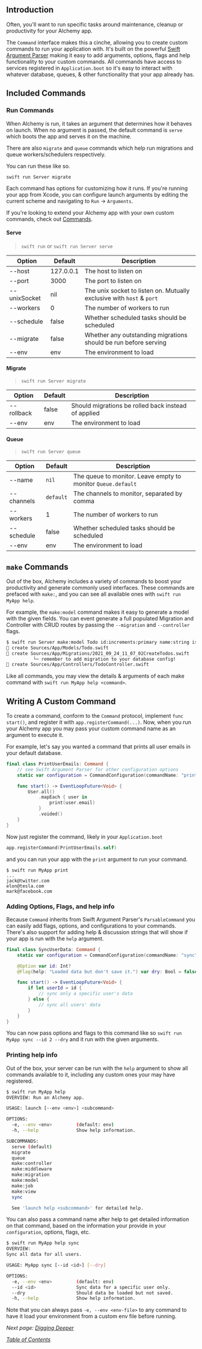 ## Introduction

Often, you'll want to run specific tasks around maintenance, cleanup or productivity for your Alchemy app.

The `Command` interface makes this a cinche, allowing you to create custom commands to run your application with. It's built on the powerful [Swift Argument Parser](https://github.com/apple/swift-argument-parser) making it easy to add arguments, options, flags and help functionality to your custom commands. All commands have access to services registered in `Application.boot` so it's easy to interact with whatever database, queues, & other functionality that your app already has.

## Included Commands

### Run Commands

When Alchemy is run, it takes an argument that determines how it behaves on launch. When no argument is passed, the default command is `serve` which boots the app and serves it on the machine.

There are also `migrate` and `queue` commands which help run migrations and queue workers/schedulers respectively.

You can run these like so.

```shell
swift run Server migrate
```

Each command has options for customizing how it runs. If you're running your app from Xcode, you can configure launch arguments by editing the current scheme and navigating to `Run` -> `Arguments`.

If you're looking to extend your Alchemy app with your own custom commands, check out [Commands](../digging-deeper/13_commands.md).

#### Serve

> `swift run` or `swift run Server serve`

| Option       | Default   | Description                                                           |
| ------------ | --------- | --------------------------------------------------------------------- |
| --host       | 127.0.0.1 | The host to listen on                                                 |
| --port       | 3000      | The port to listen on                                                 |
| --unixSocket | nil       | The unix socket to listen on. Mutually exclusive with `host` & `port` |
| --workers    | 0         | The number of workers to run                                          |
| --schedule   | false     | Whether scheduled tasks should be scheduled                           |
| --migrate    | false     | Whether any outstanding migrations should be run before serving       |
| --env        | env       | The environment to load                                               |

#### Migrate

> `swift run Server migrate`

| Option     | Default | Description                                         |
| ---------- | ------- | --------------------------------------------------- |
| --rollback | false   | Should migrations be rolled back instead of applied |
| --env      | env     | The environment to load                             |

#### Queue

> `swift run Server queue`

| Option     | Default   | Description                                                  |
| ---------- | --------- | ------------------------------------------------------------ |
| --name     | `nil`     | The queue to monitor. Leave empty to monitor `Queue.default` |
| --channels | `default` | The channels to monitor, separated by comma                  |
| --workers  | 1         | The number of workers to run                                 |
| --schedule | false     | Whether scheduled tasks should be scheduled                  |
| --env      | env       | The environment to load                                      |

## `make` Commands

Out of the box, Alchemy includes a variety of commands to boost your productivity and generate commonly used interfaces. These commands are prefaced with `make:`, and you can see all available ones with `swift run MyApp help`.

For example, the `make:model` command makes it easy to generate a model with the given fields. You can event generate a full populated Migration and Controller with CRUD routes by passing the `--migration` and `--controller` flags.

```bash
$ swift run Server make:model Todo id:increments:primary name:string is_done:bool user_id:bigint:references.users.id --migration --controller
🧪 create Sources/App/Models/Todo.swift
🧪 create Sources/App/Migrations/2021_09_24_11_07_02CreateTodos.swift
          └─ remember to add migration to your database config!
🧪 create Sources/App/Controllers/TodoController.swift
```

Like all commands, you may view the details & arguments of each make command with `swift run MyApp help <command>`.

## Writing A Custom Command

To create a command, conform to the `Command` protocol, implement `func start()`, and register it with `app.registerCommand(...)`. Now, when you run your Alchemy app you may pass your custom command name as an argument to execute it.

For example, let's say you wanted a command that prints all user emails in your default database.

```swift
final class PrintUserEmails: Command {
    // see Swift Argument Parser for other configuration options
    static var configuration = CommandConfiguration(commandName: "print")

    func start() -> EventLoopFuture<Void> {
        User.all()
            .mapEach { user in
                print(user.email)
            }
            .voided()
    }
}
```

Now just register the command, likely in your `Application.boot`

```swift
app.registerCommand(PrintUserEmails.self)
```

and you can run your app with the `print` argument to run your command.

```
$ swift run MyApp print
...
jack@twitter.com
elon@tesla.com
mark@facebook.com
```

### Adding Options, Flags, and help info

Because `Command` inherits from Swift Argument Parser's `ParsableCommand` you can easily add flags, options, and configurations to your commands. There's also support for adding help & discussion strings that will show if your app is run with the `help` argument.

```swift
final class SyncUserData: Command {
    static var configuration = CommandConfiguration(commandName: "sync", discussion: "Sync all data for all users.")

    @Option var id: Int?
    @Flag(help: "Loaded data but don't save it.") var dry: Bool = false

    func start() -> EventLoopFuture<Void> {
        if let userId = id {
            // sync only a specific user's data
        } else {
            // sync all users' data
        }
    }
}
```

You can now pass options and flags to this command like so `swift run MyApp sync --id 2 --dry` and it run with the given arguments.

### Printing help info

Out of the box, your server can be run with the `help` argument to show all commands available to it, including any custom ones your may have registered.

```bash
$ swift run MyApp help
OVERVIEW: Run an Alchemy app.

USAGE: launch [--env <env>] <subcommand>

OPTIONS:
  -e, --env <env>         (default: env)
  -h, --help              Show help information.

SUBCOMMANDS:
  serve (default)
  migrate
  queue
  make:controller
  make:middleware
  make:migration
  make:model
  make:job
  make:view
  sync

  See 'launch help <subcommand>' for detailed help.
```

You can also pass a command name after help to get detailed information on that command, based on the information your provide in your `configuration`, options, flags, etc.

```bash
$ swift run MyApp help sync
OVERVIEW:
Sync all data for all users.

USAGE: MyApp sync [--id <id>] [--dry]

OPTIONS:
  -e, --env <env>         (default: env)
  --id <id>               Sync data for a specific user only.
  --dry                   Should data be loaded but not saved.
  -h, --help              Show help information.
```

Note that you can always pass `-e, --env <env-file>` to any command to have it load your environment from a custom env file before running.

_Next page:_ [_Digging Deeper_](10_diggingdeeper.md)

[_Table of Contents_](../Docs/#docs)
